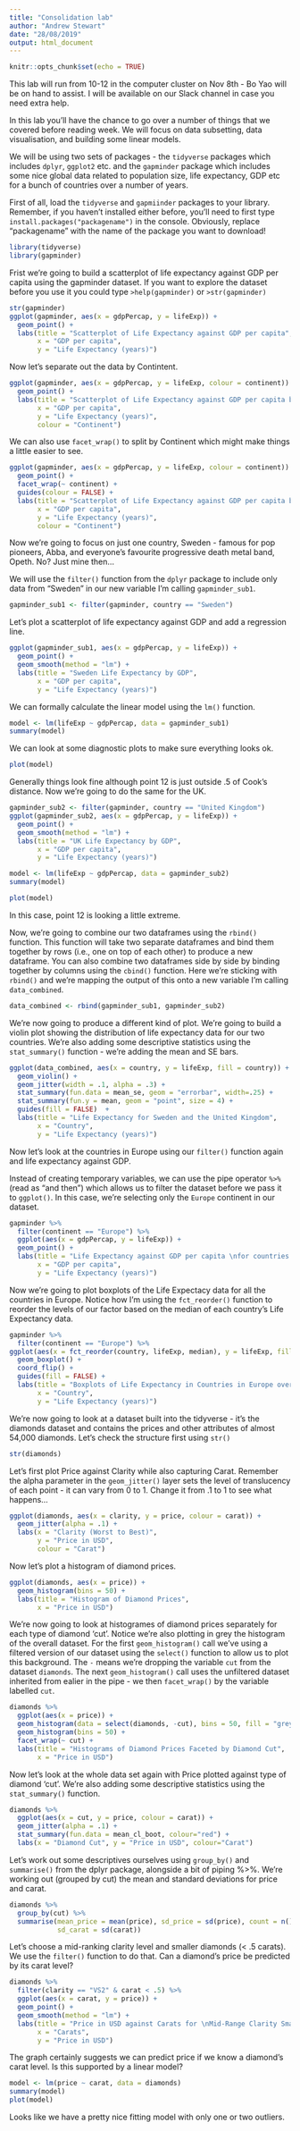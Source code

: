 ```yaml
---
title: "Consolidation lab"
author: "Andrew Stewart"
date: "28/08/2019"
output: html_document
---
```


```r
knitr::opts_chunk$set(echo = TRUE)
```
This lab will run from 10-12 in the computer cluster on Nov 8th - Bo Yao will be on hand to assist.  I will be available on our Slack channel in case you need extra help.
 
In this lab you'll have the chance to go over a number of things that we covered before reading week. We will focus on data subsetting, data visualisation, and building some linear models.

We will be using two sets of packages - the `tidyverse` packages which includes `dplyr`, `ggplot2` etc. and the `gapminder` package which includes some nice global data related to population size, life expectancy, GDP etc for a bunch of countries over a number of years.

First of all, load the `tidyverse` and `gapmiinder` packages to your library.  Remember, if you haven't installed either before, you'll need to first type `install.packages("packagename")` in the console.  Obviously, replace "packagename" with the name of the package you want to download!

```r
library(tidyverse)
library(gapminder)
```

Frist we're going to build a scatterplot of life expectancy against GDP per capita using the gapminder dataset.  If you want to explore the dataset before you use it you could type `>help(gapminder)` or  `>str(gapminder)`

```r
str(gapminder)
ggplot(gapminder, aes(x = gdpPercap, y = lifeExp)) + 
  geom_point() +
  labs(title = "Scatterplot of Life Expectancy against GDP per capita",
       x = "GDP per capita", 
       y = "Life Expectancy (years)")
```

Now let's separate out the data by Contintent.

```r
ggplot(gapminder, aes(x = gdpPercap, y = lifeExp, colour = continent)) + 
  geom_point() +
  labs(title = "Scatterplot of Life Expectancy against GDP per capita by Continent",
       x = "GDP per capita", 
       y = "Life Expectancy (years)",
       colour = "Continent")
```

We can also use `facet_wrap()` to split by Continent which might make things a little easier to see.

```r
ggplot(gapminder, aes(x = gdpPercap, y = lifeExp, colour = continent)) + 
  geom_point() + 
  facet_wrap(~ continent) +
  guides(colour = FALSE) +
  labs(title = "Scatterplot of Life Expectancy against GDP per capita by Continent",
       x = "GDP per capita", 
       y = "Life Expectancy (years)",
       colour = "Continent")  
```

Now we're going to focus on just one country, Sweden - famous for pop pioneers, Abba, and everyone's favourite progressive death metal band, Opeth.  No?  Just mine then...

We will use the `filter()` function from the `dplyr` package to include only data from "Sweden" in our new variable I'm calling `gapminder_sub1`. 

```r
gapminder_sub1 <- filter(gapminder, country == "Sweden")
```

Let's plot a scatterplot of life expectancy against GDP and add a regression line.

```r
ggplot(gapminder_sub1, aes(x = gdpPercap, y = lifeExp)) + 
  geom_point() + 
  geom_smooth(method = "lm") +
  labs(title = "Sweden Life Expectancy by GDP",
       x = "GDP per capita", 
       y = "Life Expectancy (years)")
```

We can formally calculate the linear model using the `lm()` function.

```r
model <- lm(lifeExp ~ gdpPercap, data = gapminder_sub1)
summary(model)
```

We can look at some diagnostic plots to make sure everything looks ok.

```r
plot(model)
```

Generally things look fine although point 12 is just outside .5 of Cook's distance.  Now we're going to do the same for the UK.

```r
gapminder_sub2 <- filter(gapminder, country == "United Kingdom")
ggplot(gapminder_sub2, aes(x = gdpPercap, y = lifeExp)) + 
  geom_point() + 
  geom_smooth(method = "lm") +
  labs(title = "UK Life Expectancy by GDP",
       x = "GDP per capita", 
       y = "Life Expectancy (years)")

model <- lm(lifeExp ~ gdpPercap, data = gapminder_sub2)
summary(model)

plot(model)
```

In this case, point 12 is looking a little extreme.

Now, we're going to combine our two dataframes using the `rbind()` function. This function will take two separate dataframes and bind them together by rows (i.e., one on top of each other) to produce a new dataframe.  You can also combine two dataframes side by side by binding together by columns using the `cbind()` function.  Here we're sticking with `rbind()` and we're mapping the output of this onto a new variable I'm calling `data_combined`.

```r
data_combined <- rbind(gapminder_sub1, gapminder_sub2)
```

We're now going to produce a different kind of plot. We're going to build a violin plot showing the distribution of life expectancy data for our two countries.  We're also adding some descriptive statistics using the `stat_summary()` function - we're adding the mean and SE bars.

```r
ggplot(data_combined, aes(x = country, y = lifeExp, fill = country)) + 
  geom_violin() + 
  geom_jitter(width = .1, alpha = .3) + 
  stat_summary(fun.data = mean_se, geom = "errorbar", width=.25) + 
  stat_summary(fun.y = mean, geom = "point", size = 4) + 
  guides(fill = FALSE)  +
  labs(title = "Life Expectancy for Sweden and the United Kingdom",
       x = "Country", 
       y = "Life Expectancy (years)")
```

Now let's look at the countries in Europe using our `filter()` function again and life expectancy against GDP.

Instead of creating temporary variables, we can use the pipe operator `%>%` (read as "and then") which
allows us to filter the dataset before we pass it to `ggplot()`. In this case, we're selecting
only the `Europe` continent in our dataset.

```r
gapminder %>% 
  filter(continent == "Europe") %>%
  ggplot(aes(x = gdpPercap, y = lifeExp)) + 
  geom_point() +
  labs(title = "Life Expectancy against GDP per capita \nfor countries in Europe",
       x = "GDP per capita", 
       y = "Life Expectancy (years)")
```

Now we're going to plot boxplots of the Life Expectacy data for all the countries in Europe. Notice how I'm using the `fct_reorder()` function to reorder the levels of our factor based on the median of each country's Life Expectancy data.

```r
gapminder %>% 
  filter(continent == "Europe") %>%
ggplot(aes(x = fct_reorder(country, lifeExp, median), y = lifeExp, fill = country)) + 
  geom_boxplot() + 
  coord_flip() + 
  guides(fill = FALSE) + 
  labs(title = "Boxplots of Life Expectancy in Countries in Europe over Time",
       x = "Country",
       y = "Life Expectancy (years)")
```

We're now going to look at a dataset built into the tidyverse - it's the diamonds dataset and contains the prices and other attributes of almost 54,000 diamonds.  Let's check the structure first using `str()`

```r
str(diamonds)
```

Let's first plot Price against Clarity while also capturing Carat. Remember the alpha parameter in the `geom_jitter()` layer sets the level of translucency of each point - it can vary from 0 to 1.  Change it from .1 to 1 to see what happens...

```r
ggplot(diamonds, aes(x = clarity, y = price, colour = carat)) + 
  geom_jitter(alpha = .1) + 
  labs(x = "Clarity (Worst to Best)", 
       y = "Price in USD", 
       colour = "Carat") 
```

Now let's plot a histogram of diamond prices.

```r
ggplot(diamonds, aes(x = price)) + 
  geom_histogram(bins = 50) + 
  labs(title = "Histogram of Diamond Prices", 
       x = "Price in USD")
```

We're now going to look at histogrames of diamond prices separately for each type of diamond 'cut'.  Notice we're also plotting in grey the histogram of the overall dataset.  For the first `geom_histogram()` call we've using a filtered version of our dataset using the `select()` function to allow us to plot this background. The `-` means we're dropping the variable `cut` from the dataset `diamonds`. The next `geom_histogram()` call uses the unfiltered dataset inherited from ealier in the pipe - we then `facet_wrap()` by the variable labelled `cut`.

```r
diamonds %>%
  ggplot(aes(x = price)) + 
  geom_histogram(data = select(diamonds, -cut), bins = 50, fill = "grey") + 
  geom_histogram(bins = 50) + 
  facet_wrap(~ cut) + 
  labs(title = "Histograms of Diamond Prices Faceted by Diamond Cut",
       x = "Price in USD")
```

Now let's look at the whole data set again with Price plotted against type of diamond 'cut'. We're also adding some descriptive statistics using the `stat_summary()` function.

```r
diamonds %>%
  ggplot(aes(x = cut, y = price, colour = carat)) + 
  geom_jitter(alpha = .1) +
  stat_summary(fun.data = mean_cl_boot, colour="red") +
  labs(x = "Diamond Cut", y = "Price in USD", colour="Carat") 
```

Let's work out some descriptives ourselves using `group_by()` and `summarise()` from the dplyr package, alongside a bit of piping %>%.  We're working out (grouped by cut) the mean and standard deviations for price and carat.

```r
diamonds %>% 
  group_by(cut) %>% 
  summarise(mean_price = mean(price), sd_price = sd(price), count = n(), mean_carat = mean(carat),
            sd_carat = sd(carat))
```

Let's choose a mid-ranking clarity level and smaller diamonds (< .5 carats).  We use the `filter()` function to do that.  Can a diamond's price be predicted by its carat level?

```r
diamonds %>% 
  filter(clarity == "VS2" & carat < .5) %>%
  ggplot(aes(x = carat, y = price)) + 
  geom_point() + 
  geom_smooth(method = "lm") +
  labs(title = "Price in USD against Carats for \nMid-Range Clarity Small Diamonds",
       x = "Carats", 
       y = "Price in USD")
```

The graph certainly suggests we can predict price if we know a diamond's carat level. Is this supported by a linear model?

```r
model <- lm(price ~ carat, data = diamonds)
summary(model)
plot(model)
```

Looks like we have a pretty nice fitting model with only one or two outliers.
